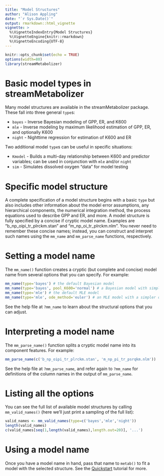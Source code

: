 ```yaml
---
title: "Model Structures"
author: "Alison Appling"
date: "`r Sys.Date()`"
output: rmarkdown::html_vignette
vignette: >
  %\VignetteIndexEntry{Model Structures}
  %\VignetteEngine{knitr::rmarkdown}
  %\VignetteEncoding{UTF-8}
---
```


```r
knitr::opts_chunk$set(echo = TRUE)
options(width=80)
library(streamMetabolizer)
```

# Basic model types in streamMetabolizer

Many model structures are available in the streamMetabolizer package. These fall into three general `type`s:

* `bayes` - Inverse Bayesian modeling of GPP, ER, and K600
* `mle` - Inverse modeling by maximum likelihood estimation of GPP, ER, and optionally K600
* `night` - Nighttime regression for estimation of K600 and ER

Two additional model `type`s can be useful in specific situations:

* `Kmodel` - Builds a multi-day relationship between K600 and predictor variables; can be used in conjunction with `mle` and/or `night`
* `sim` - Simulates dissolved oxygen "data" for model testing

# Specific model structure

A complete specification of a model structure begins with a basic `type` but
also includes other information about the model error assumptions, any
hierarchical components, the numerical integration method, the process equations
used to describe GPP and ER, and more. A model structure is fully specified by a
concise if cryptic model name. Examples are "b_np_oipi_tr_plrckm.stan" and
"m_np_oi_tr_plrckm.nlm". You never need to remember these concise names;
instead, you can construct and interpret such names using the `mm_name` and
`mm_parse_name` functions, respectively.

# Setting a model name

The `mm_name()` function creates a cryptic (but complete and concise) model name from several options that you can specify. For example:

```r
mm_name(type='bayes') # the default Bayesian model
mm_name(type='bayes', pool_K600='normal') # a Bayesian model with simple pooling of K600 to a shared mean
mm_name(type='mle') # the default MLE model
mm_name(type='mle', ode_method='euler') # an MLE model with a simpler ode_method

```

See the help file at `?mm_name` to learn about the structural options that you can adjust.

# Interpreting a model name

The `mm_parse_name()` function splits a cryptic model name into its component features. For example:

```r
mm_parse_name(c('b_np_oipi_tr_plrckm.stan', 'm_np_pi_tr_psrqkm.nlm'))
```

See the help file at `?mm_parse_name`, and refer again to `?mm_name` for definitions of the column names in the output of `mm_parse_name`.

# Listing all the options

You can see the full list of available model structures by 
calling `mm_valid_names()` (here we'll just print a sampling of the full list):

```r
valid_names <- mm_valid_names(type=c('bayes','mle','night'))
length(valid_names)
c(valid_names[seq(1,length(valid_names),length.out=20)], '...')
```

# Using a model name

Once you have a model name in hand, pass that name to `metab()` to fit a model with the selected structure. See the [Quickstart](get_started.html) tutorial for more.
